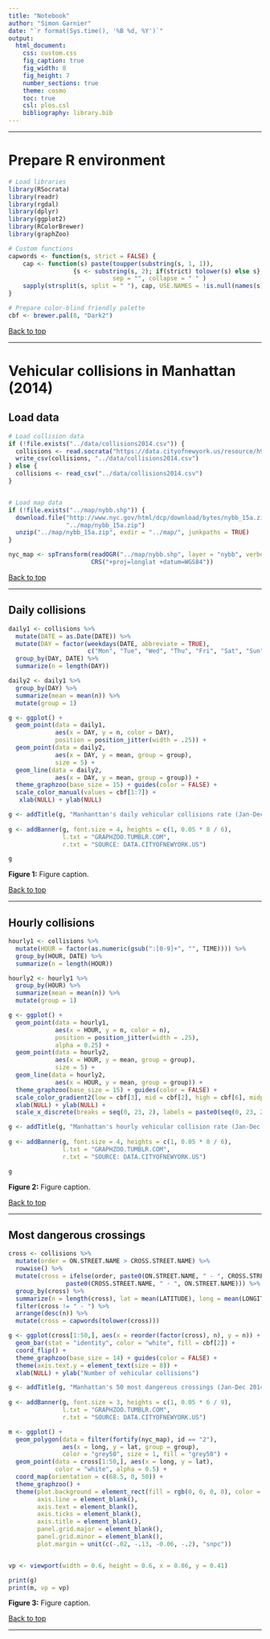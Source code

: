 ```yaml
---
title: "Notebook"
author: "Simon Garnier"
date: "`r format(Sys.time(), '%B %d, %Y')`"
output:
  html_document:
    css: custom.css
    fig_caption: true
    fig_width: 8
    fig_height: 7
    number_sections: true
    theme: cosmo
    toc: true
    csl: plos.csl
    bibliography: library.bib
---
```


--- 

# Prepare R environment

```r
# Load libraries
library(RSocrata)
library(readr)
library(rgdal)
library(dplyr)
library(ggplot2)
library(RColorBrewer)
library(graphZoo)

# Custom functions
capwords <- function(s, strict = FALSE) {
    cap <- function(s) paste(toupper(substring(s, 1, 1)),
                  {s <- substring(s, 2); if(strict) tolower(s) else s},
                             sep = "", collapse = " " )
    sapply(strsplit(s, split = " "), cap, USE.NAMES = !is.null(names(s)))
}

# Prepare color-blind friendly palette
cbf <- brewer.pal(8, "Dark2")
```

[Back to top]("#")

---

# Vehicular collisions in Manhattan (2014)

## Load data

```r
# Load collision data
if (!file.exists("../data/collisions2014.csv")) {
  collisions <- read.socrata("https://data.cityofnewyork.us/resource/h9gi-nx95.csv?borough=MANHATTAN&$where=date >= '2014-01-01' AND date <= '2014-12-31'")
  write_csv(collisions, "../data/collisions2014.csv")
} else {
  collisions <- read_csv("../data/collisions2014.csv")
}


# Load map data
if (!file.exists("../map/nybb.shp")) {
  download.file("http://www.nyc.gov/html/dcp/download/bytes/nybb_15a.zip",
                "../map/nybb_15a.zip")
  unzip("../map/nybb_15a.zip", exdir = "../map/", junkpaths = TRUE)
}

nyc_map <- spTransform(readOGR("../map/nybb.shp", layer = "nybb", verbose = FALSE), 
                       CRS("+proj=longlat +datum=WGS84"))
```

[Back to top]("#")

---

## Daily collisions
```r
daily1 <- collisions %>%
  mutate(DATE = as.Date(DATE)) %>%
  mutate(DAY = factor(weekdays(DATE, abbreviate = TRUE), 
                      c("Mon", "Tue", "Wed", "Thu", "Fri", "Sat", "Sun"))) %>%
  group_by(DAY, DATE) %>%
  summarize(n = length(DAY))

daily2 <- daily1 %>%
  group_by(DAY) %>%
  summarize(mean = mean(n)) %>%
  mutate(group = 1)

g <- ggplot() +
  geom_point(data = daily1, 
             aes(x = DAY, y = n, color = DAY),
             position = position_jitter(width = .25)) +
  geom_point(data = daily2, 
             aes(x = DAY, y = mean, group = group), 
             size = 5) + 
  geom_line(data = daily2, 
             aes(x = DAY, y = mean, group = group)) + 
  theme_graphzoo(base_size = 15) + guides(color = FALSE) +
  scale_color_manual(values = cbf[1:7]) +
   xlab(NULL) + ylab(NULL) 

g <- addTitle(g, "Manhanttan's daily vehicular collisions rate (Jan-Dec 2014)", n.lines = 2)
 
g <- addBanner(g, font.size = 4, heights = c(1, 0.05 * 8 / 6),
               l.txt = "GRAPHZOO.TUMBLR.COM", 
               r.txt = "SOURCE: DATA.CITYOFNEWYORK.US") 

g
```
<p class="caption">**Figure 1:** Figure caption.</p>

[Back to top]("#")

---

## Hourly collisions
```r
hourly1 <- collisions %>%
  mutate(HOUR = factor(as.numeric(gsub(":[0-9]+", "", TIME)))) %>%
  group_by(HOUR, DATE) %>%
  summarize(n = length(HOUR)) 

hourly2 <- hourly1 %>%
  group_by(HOUR) %>%
  summarize(mean = mean(n)) %>%
  mutate(group = 1)

g <- ggplot() +
  geom_point(data = hourly1, 
             aes(x = HOUR, y = n, color = n),
             position = position_jitter(width = .25),
             alpha = 0.25) +
  geom_point(data = hourly2, 
             aes(x = HOUR, y = mean, group = group), 
             size = 5) + 
  geom_line(data = hourly2, 
             aes(x = HOUR, y = mean, group = group)) + 
  theme_graphzoo(base_size = 15) + guides(color = FALSE) +
  scale_color_gradient2(low = cbf[3], mid = cbf[2], high = cbf[6], midpoint = 12.5) + 
  xlab(NULL) + ylab(NULL) +
  scale_x_discrete(breaks = seq(0, 23, 2), labels = paste0(seq(0, 23, 2), ":00"))

g <- addTitle(g, "Manhattan's hourly vehicular collision rate (Jan-Dec 2014)", n.lines = 2)
 
g <- addBanner(g, font.size = 4, heights = c(1, 0.05 * 8 / 6),
               l.txt = "GRAPHZOO.TUMBLR.COM", 
               r.txt = "SOURCE: DATA.CITYOFNEWYORK.US")

g
```
<p class="caption">**Figure 2:** Figure caption.</p>

[Back to top]("#")

---

## Most dangerous crossings
```r
cross <- collisions %>%
  mutate(order = ON.STREET.NAME > CROSS.STREET.NAME) %>%
  rowwise() %>%
  mutate(cross = ifelse(order, paste0(ON.STREET.NAME, " - ", CROSS.STREET.NAME),
                paste0(CROSS.STREET.NAME, " - ", ON.STREET.NAME))) %>%
  group_by(cross) %>%
  summarize(n = length(cross), lat = mean(LATITUDE), long = mean(LONGITUDE)) %>%
  filter(cross != " - ") %>%
  arrange(desc(n)) %>%
  mutate(cross = capwords(tolower(cross)))

g <- ggplot(cross[1:50,], aes(x = reorder(factor(cross), n), y = n)) +
  geom_bar(stat = "identity", color = "white", fill = cbf[2]) + 
  coord_flip() + 
  theme_graphzoo(base_size = 14) + guides(color = FALSE) +
  theme(axis.text.y = element_text(size = 8)) +
  xlab(NULL) + ylab("Number of vehicular collisions") 

g <- addTitle(g, "Manhattan's 50 most dangerous crossings (Jan-Dec 2014)", n.lines = 1, font.size = 15)
 
g <- addBanner(g, font.size = 3, heights = c(1, 0.05 * 6 / 9),
               l.txt = "GRAPHZOO.TUMBLR.COM", 
               r.txt = "SOURCE: DATA.CITYOFNEWYORK.US")

m <- ggplot() + 
  geom_polygon(data = filter(fortify(nyc_map), id == "2"), 
               aes(x = long, y = lat, group = group), 
               color = "grey50", size = 1, fill = "grey50") +
  geom_point(data = cross[1:50,], aes(x = long, y = lat), 
             color = "white", alpha = 0.5) +
  coord_map(orientation = c(68.5, 0, 50)) + 
  theme_graphzoo() +
  theme(plot.background = element_rect(fill = rgb(0, 0, 0, 0), color = rgb(0, 0, 0, 0)),
        axis.line = element_blank(), 
        axis.text = element_blank(),
        axis.ticks = element_blank(),
        axis.title = element_blank(),
        panel.grid.major = element_blank(), 
        panel.grid.minor = element_blank(),
        plot.margin = unit(c(-.02, -.13, -0.06, -.2), "snpc")) 


vp <- viewport(width = 0.6, height = 0.6, x = 0.86, y = 0.41)

print(g)
print(m, vp = vp)
```
<p class="caption">**Figure 3:** Figure caption.</p>

[Back to top]("#")

---
